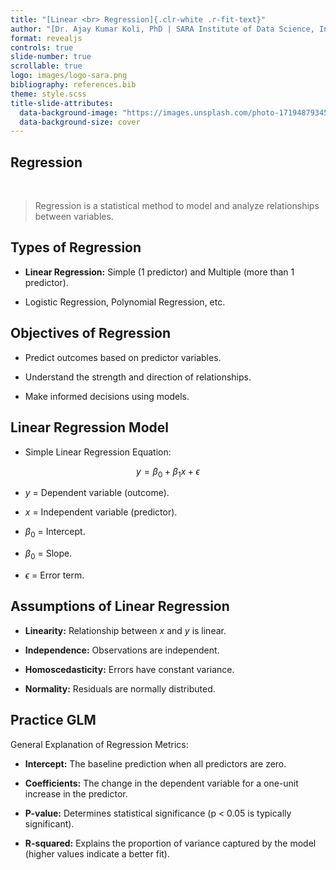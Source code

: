```yaml
---
title: "[Linear <br> Regression]{.clr-white .r-fit-text}"
author: "[Dr. Ajay Kumar Koli, PhD | SARA Institute of Data Science, India]{.clr-white .r-fit-text}"
format: revealjs
controls: true
slide-number: true
scrollable: true
logo: images/logo-sara.png
bibliography: references.bib
theme: style.scss
title-slide-attributes: 
  data-background-image: "https://images.unsplash.com/photo-1719487934500-c6aeb08a4c36?q=80&w=2030&auto=format&fit=crop&ixlib=rb-4.0.3&ixid=M3wxMjA3fDB8MHxwaG90by1wYWdlfHx8fGVufDB8fHx8fA%3D%3D"
  data-background-size: cover
---
```


## Regression

<br>

> Regression is a statistical method to model and analyze relationships between variables.

## Types of Regression

-   **Linear Regression:** Simple (1 predictor) and Multiple (more than 1 predictor).

-   Logistic Regression, Polynomial Regression, etc.

## Objectives of Regression

-   Predict outcomes based on predictor variables.

-   Understand the strength and direction of relationships.

-   Make informed decisions using models.

## Linear Regression Model

-   Simple Linear Regression Equation:

$$y = \beta_0 + \beta_1x + \epsilon$$

-   $y$ = Dependent variable (outcome).

-   $x$ = Independent variable (predictor).

-   $\beta_0$ = Intercept.

-   $\beta_0$ = Slope.

-   $\epsilon$ = Error term.

## Assumptions of Linear Regression

-   **Linearity:** Relationship between $x$ and $y$ is linear.

-   **Independence:** Observations are independent.

-   **Homoscedasticity:** Errors have constant variance.

-   **Normality:** Residuals are normally distributed.

## Practice GLM

General Explanation of Regression Metrics:

- **Intercept:** The baseline prediction when all predictors are zero.
    
- **Coefficients:** The change in the dependent variable for a one-unit increase in the predictor.

- **P-value:** Determines statistical significance (p < 0.05 is typically significant).

- **R-squared:** Explains the proportion of variance captured by the model (higher values indicate a better fit).
